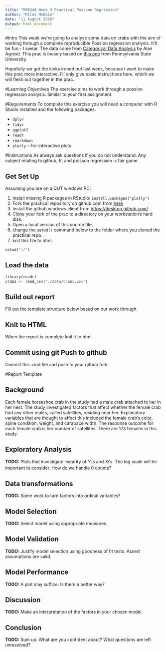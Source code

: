 ```yaml
---
title: "MXB344 Week 3 Practical Poisson Regression"
author: "Miles McBain"
date: "11 August 2016"
output: html_document
---
```


#Intro
This week we're going to analyse some data on crabs with the aim of working through a complete reproducible Possion regression analysis. It'll be fun - I swear. The data come from [Categorical Data Analysis](http://www.stat.ufl.edu/~aa/cda/data.html) by Alan Agresti. This prac is loosely based on [this one](https://onlinecourses.science.psu.edu/stat504/node/169) from Pennsylvania State University.

Hopefully we got the kinks ironed out last week, because I want to make this prac more interactive. I'll only give basic instructions here, which we will flesh out together in the prac.

#Learning Objectives
The exercise aims to work through a possion regression analysis. Similar to your first assignment.

#Requirements
To complete this exercise you will need a computer with R Studio installed and the following packages:

* `dplyr`
* `tidyr`
* `ggplot2`
* `readr`
* `rmarkdown`
* `plotly` - For interactive plots


#Instructions
As always ask questions if you do not understand. Any subject relating to github, R, and poisson regression is fair game.

## Get Set Up
Assuming you are on a QUT windows PC:

1. Install missing R packages in RStudio: `install.packages("plotly")`
2. Fork the practical repository on github.com from [here](https://github.com/MilesMcBain/MXB344_wk3_prac)
3. Install the github windows client from [https://desktop.github.com/](https://desktop.github.com/)
4. Clone your fork of the prac to a directory on your workstation's hard disk.
5. Open a local version of this source file.
6. change the `setwd()` command below to the folder where you cloned the practical repo.
7. knit this file to html.

```r
setwd("~/")
```


## Load the data
```r
library(readr)
crabs <- read_csv("./data/crabs.csv")
```

## Build out report
Fill out the template structure below based on our work through.

## Knit to HTML
When the report is complete knit it to html.

## Commit using git Push to github
Commit this .rmd file and push to your github fork.

#Report Template

## Background
Each female horseshoe crab in the study had a male crab attached to her in her nest. The study investigated factors that affect whether the female crab had any other males, called satellites, residing near her. Explanatory variables that are thought to affect this included the female crab’s color, spine condition, weight, and carapace width. The response outcome for each female crab is her number of satellites. There are 173 females in this study. 

## Exploratory Analysis
**TODO:** Plots that investigate linearity of $Y_{i}'s$ and $X{i}'s$. The log scale will be important to consider. How do we handle 0 counts?   

## Data transformations
**TODO:** Some work to turn factors into ordinal variables?

## Model Selection
**TODO:** Select model using appropriate measures.

## Model Validation
**TODO:** Justify model selection using goodness of fit tests. Assert assumptions are valid.

## Model Performance
**TODO:** A plot may suffice. Is there a better way?

## Discussion
**TODO:** Make an interpretation of the factors in your chosen model.

## Conclusion
**TODO:** Sum up. What are you confident about? What questions are left unresolved?